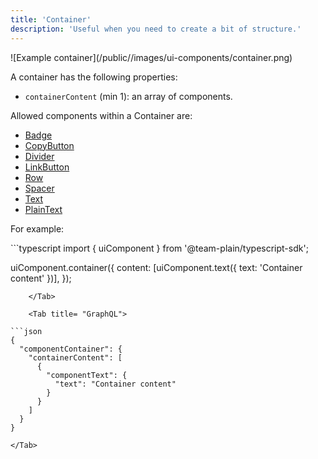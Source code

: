 ```yaml
---
title: 'Container'
description: 'Useful when you need to create a bit of structure.'
---
```


<Frame>![Example container](/public//images/ui-components/container.png)</Frame>

A container has the following properties:

- `containerContent` (min 1): an array of components.

Allowed components within a Container are:

- [Badge](/ui-components/badge)
- [CopyButton](/ui-components/copy-button)
- [Divider](/ui-components/divider)
- [LinkButton](/ui-components/link-button)
- [Row](/ui-components/row)
- [Spacer](/ui-components/spacer)
- [Text](/ui-components/text)
- [PlainText](/ui-components/plain-text)

For example:

<Tabs>
    <Tab title= "Typescript SDK">
```typescript
import { uiComponent } from '@team-plain/typescript-sdk';
 
uiComponent.container({
  content: [uiComponent.text({ text: 'Container content' })],
});
```
    </Tab>

    <Tab title= "GraphQL">

```json
{
  "componentContainer": {
    "containerContent": [
      {
        "componentText": {
          "text": "Container content"
        }
      }
    ]
  }
}
```

    </Tab>

</Tabs>

